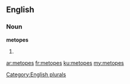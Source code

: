 ==English==

===Noun===
'''metopes'''

# {{plural of|metope}}

[[Category:English plurals]]

[[ar:metopes]]
[[fr:metopes]]
[[ku:metopes]]
[[my:metopes]]
